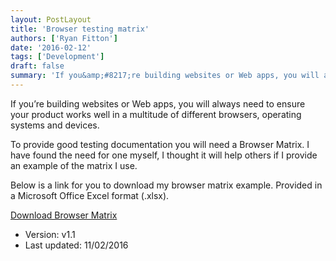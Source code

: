 ```yaml
---
layout: PostLayout
title: 'Browser testing matrix'
authors: ['Ryan Fitton']
date: '2016-02-12'
tags: ['Development']
draft: false
summary: 'If you&amp;#8217;re building websites or Web apps, you will always need to ensure your product works well in a multitude of different browsers, operating systems and devices. To provide good testing documentation you will need a Browser Matrix. I have found the need for one myself, &nbsp;I thought it will help others if I provide [&amp;hellip;]'
---
```


<p>
  If you&#8217;re building websites or Web apps, you will always need to ensure your product works
  well in a multitude of different browsers, operating systems and devices.
</p>
<p>
  To provide good testing documentation you will need a Browser Matrix. I have found the need for
  one myself, I thought it will help others if I provide an example of the matrix I use.
</p>
<p>
  Below is a link for you to download my browser matrix example. Provided in a Microsoft Office
  Excel format (.xlsx).
</p>
<p>
  <a class="btn btn-success" href="/static/docs/blog/2016/02/browser-matrix-v1.1.xlsx">
    <i class="fa fa-download"></i> Download Browser Matrix
  </a>
</p>
<ul>
  <li>Version: v1.1</li>
  <li>Last updated: 11/02/2016</li>
</ul>
